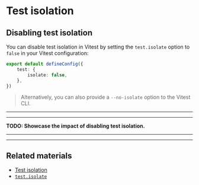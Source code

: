 # Test isolation

## Disabling test isolation

You can disable test isolation in Vitest by setting the `test.isolate` option to `false` in your Vitest configuration:

```ts filename=vitest.config.ts highlight=3
export default defineConfig({
	test: {
		isolate: false,
	},
})
```

> Alternatively, you can also provide a `--no-isolate` option to the Vitest CLI.

---

---

**TODO: Showcase the impact of disabling test isolation.**

---

---

## Related materials

- [Test isolation](https://vitest.dev/guide/improving-performance.html#test-isolation)
- [`test.isolate`](https://vitest.dev/config/#isolate)
